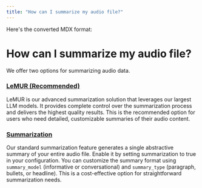 ```yaml
---
title: "How can I summarize my audio file?"
---
```


Here's the converted MDX format:

# How can I summarize my audio file?

We offer two options for summarizing audio data.

### [LeMUR (Recommended)](https://www.assemblyai.com/docs/lemur/summarize-audio)

LeMUR is our advanced summarization solution that leverages our largest LLM models. It provides complete control over the summarization process and delivers the highest quality results. This is the recommended option for users who need detailed, customizable summaries of their audio content. 

### [Summarization](https://www.assemblyai.com/docs/audio-intelligence/summarization)

Our standard summarization feature generates a single abstractive summary of your entire audio file. Enable it by setting summarization to true in your configuration. You can customize the summary format using `summary_model` (informative or conversational) and `summary_type` (paragraph, bullets, or headline). This is a cost-effective option for straightforward summarization needs.